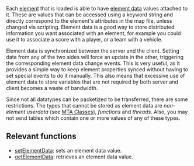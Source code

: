 Each [[/element.md|element]] that is loaded is able to have [[/element data.md|element data]] values attached to it. These are values that can be accessed using a keyword string and directly correspond to the element's attributes in the map file, unless changed via scripting. Element data is a good way to store distributed information you want associated with an element, for example you could use it to associate a score with a player, or a team with a vehicle.

Element data is synchronized between the server and the client. Setting data from any of the two sides will force an update in the other, triggering the corresponding element data change events. This is very useful, as it provides a simple way to keep element properties synced without having to set special events to do it manually.  This also means that excessive use of element data to store variables that are not required by both server and client becomes a waste of bandwidth.

Since not all datatypes can be packetized to be transferred, there are some restrictions. The types that cannot be stored as element data are ''non-element userdata'' (see [[/MTA Classes.md|MTA Classes]]), ''functions'' and ''threads''. Also, you may not send tables which contain one or more values of any of these types.

==Relevant functions==
* [[/setElementData.md|setElementData]]: sets an element data value.
* [[/getElementData.md|getElementData]]: retrieves an element data value.